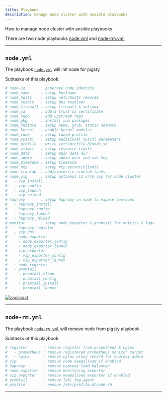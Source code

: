 ```yaml
---
title: Playbook
description: manage node cluster with ansible playbooks
---
```


Hwo to manage node cluster with ansible playbooks

There are two node playbooks [node.yml](https://pigsty.io/docs/node/playbook/#nodeyml) and [node-rm.yml](https://pigsty.io/docs/node/playbook/#node-rmyml)

------

## `node.yml`

The playbook [`node.yml`](https://github.com/pgsty/pigsty/blob/main/node.yml) will init node for pigsty

Subtasks of this playbook:

```bash
# node-id       : generate node identity
# node_name     : setup hostname
# node_hosts    : setup /etc/hosts records
# node_resolv   : setup dns resolver
# node_firewall : setup firewall & selinux
# node_ca       : add & trust ca certificate
# node_repo     : add upstream repo
# node_pkg      : install yum packages
# node_feature  : setup numa, grub, static network
# node_kernel   : enable kernel modules
# node_tune     : setup tuned profile
# node_sysctl   : setup additional sysctl parameters
# node_profile  : write /etc/profile.d/node.sh
# node_ulimit   : setup resource limits
# node_data     : setup main data dir
# node_admin    : setup admin user and ssh key
# node_timezone : setup timezone
# node_ntp      : setup ntp server/clients
# node_crontab  : add/overwrite crontab tasks
# node_vip      : setup optional l2 vrrp vip for node cluster
#   - vip_install
#   - vip_config
#   - vip_launch
#   - vip_reload
# haproxy       : setup haproxy on node to expose services
#   - haproxy_install
#   - haproxy_config
#   - haproxy_launch
#   - haproxy_reload
# monitor       : setup node_exporter & promtail for metrics & logs
#   - haproxy_register
#   - vip_dns
#   - node_exporter
#     - node_exporter_config
#     - node_exporter_launch
#   - vip_exporter
#     - vip_exporter_config
#     - vip_exporter_launch
#   - node_register
#   - promtail
#     - promtail_clean
#     - promtail_config
#     - promtail_install
#     - promtail_launch
```

[![asciicast](https://asciinema.org/a/568807.svg)](https://asciinema.org/a/568807)

------

## `node-rm.yml`

The playbook [`node-rm.yml`](https://github.com/pgsty/pigsty/blob/main/node-rm.yml) will remove node from pigsty.playbook

Subtasks of this playbook:

```bash
# register       : remove register from prometheus & nginx
#   - prometheus : remove registered prometheus monitor target
#   - nginx      : remove nginx proxy record for haproxy admin
# vip            : remove node keepalived if enabled
# haproxy        : remove haproxy load balancer
# node_exporter  : remove monitoring exporter
# vip_exporter   : remove keepalived_exporter if enabled
# promtail       : remove loki log agent
# profile        : remove /etc/profile.d/node.sh
```

------